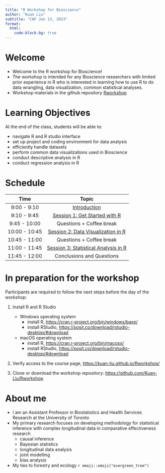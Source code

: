 ```yaml
---
title: "R Workshop for Bioscience"
author: "Kuan Liu"
subtitle: "CAF Jan 13, 2023"
format: 
  html: 
    code-block-bg: true
---
```


# Welcome

-   Welcome to the R workshop for Bioscience!
-   The workshop is intended for any Bioscience researchers with limited prior experience in R who is interested in learning how to use R to do data wrangling, data visualization, common statistical analyses.
-   Workshop materials in the github repository [Rworkshop](https://github.com/Kuan-Liu/Rworkshop)

# Learning Objectives

At the end of the class, students will be able to:

-   navigate R and R studio interface
-   set up project and coding environment for data analysis
-   efficiently handle datasets
-   perform common data visualizations used in Bioscience
-   conduct descriptive analysis in R
-   conduct regression analysis in R

# Schedule

|     Time      |                        Topic                         |
|:-------------:|:----------------------------------------------------:|
|  9:00 - 9:10  |              [Introduction](index.qmd)               |
|  9:10 - 9:45  |    [Session 1: Get Started with R](session1.qmd)     |
| 9:45 - 10:00  |               Questions + Coffee break               |
| 10:00 - 10:45 |  [Session 2: Data Visualization in R](session2.qmd)  |
| 10:45 - 11:00 |               Questions + Coffee break               |
| 11:00 - 11:45 | [Session 3: Statistical Analysis in R](session3.qmd) |
| 11:45 - 12:00 |              Conclusions and Questions               |

# In preparation for the workshop

Participants are required to follow the next steps before the day of the workshop:

1.  Install R and R Studio

    -   Windows operating system
        -   install R, <https://cran.r-project.org/bin/windows/base/>
        -   install RStudio, <https://posit.co/download/rstudio-desktop/#download>
    -   macOS operating system
        -   install R, <https://cran.r-project.org/bin/macosx/>
        -   install RStudio, <https://posit.co/download/rstudio-desktop/#download>

2.  Verify access to the course page, <https://kuan-liu.github.io/Rworkshop/>

3.  Clone or download the workshop repository: <https://github.com/Kuan-Liu/Rworkshop>

# About me

-  I am an Assistant Professor in Biostatistics and Health Services Research at the University of Toronto
-  My primary research focuses on developing methodology for statistical inference with complex longitudinal data in comparative effectiveness research
    -  causal inference
    -  Bayesian statistics
    -  longitudinal data analysis
    -  joint modelling
    -  bias analysis
-  My ties to forestry and ecology `r emoji::emoji("evergreen_tree")`

